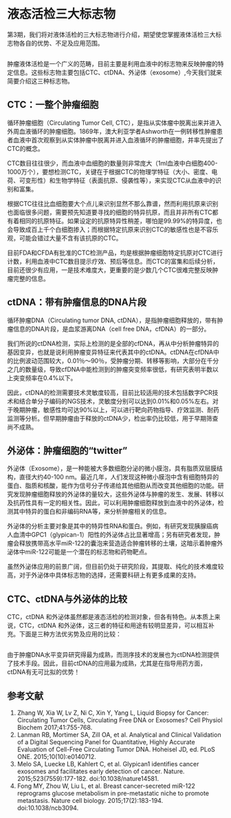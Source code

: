 # 液态活检三大标志物{#three-biomark}

第3期，我们将对液体活检的三大标志物进行介绍，期望使您掌握液体活检三大标志物各自的优势、不足及应用范围。

![]()

肿瘤液体活检是一个广义的范畴，目前主要是利用血液中的标志物来反映肿瘤的特定信息。这些标志物主要包括CTC、ctDNA、外泌体（exosome）,今天我们就来简要介绍这三种标志物。

## CTC：一整个肿瘤细胞

循环肿瘤细胞（Circulating Tumor Cell, CTC），是指从实体瘤中脱离出来并进入外周血液循环的肿瘤细胞。1869年，澳大利亚学者Ashworth在一例转移性肿瘤患者血液中首次观察到从实体肿瘤中脱离并进入血液循环的肿瘤细胞，并率先提出了CTC的概念。

CTC数目往往很少，而血液中血细胞的数量则非常庞大（1ml血液中白细胞400-1000万个），要想检测CTC，关键在于根据CTC的物理学特征（大小、密度、电荷、可变形性）和生物学特征（表面抗原、侵袭性等），来实现CTC从血液中的识别和富集。

根据CTC往往比血细胞要大个点儿来识别显然不那么靠谱，然而利用抗原来识别也面临很多问题，需要预先知道要寻找的细胞的特异抗原，而且并非所有CTC都有着相同的抗原特征。如果设定的抗原特异性稍差，哪怕是99.99%的特异度，也会导致成百上千个白细胞掺入；而根据特定抗原来识别CTC的敏感性也是不容乐观，可能会错过大量不含有该抗原的CTC。

目前FDA和CFDA有批准的CTC检测产品，均是根据肿瘤细胞特定抗原对CTC进行计数，利用血液中CTC数目提示疗效、预后等信息。而CTC的富集和后续分析，目前还很少有应用，一是技术难度大，更重要的是少数几个CTC很难完整反映肿瘤完整的信息。

## ctDNA：带有肿瘤信息的DNA片段

循环肿瘤DNA（Circulating tumor DNA, ctDNA），是指肿瘤细胞释放的，带有肿瘤信息的DNA片段，是血浆游离DNA（cell free DNA，cfDNA）的一部分。

我们所说的ctDNA检测，实际上检测的是全部的cfDNA，再从中分析肿瘤特异的基因变异，也就是说利用肿瘤变异特征来代表其中的ctDNA。ctDNA在cfDNA中的比例波动范围较大，0.01％～90％，受肿瘤分期、转移等影响，大部分在千分之几的数量级，导致cfDNA中能检测到的肿瘤突变频率很低，有研究表明半数以上突变频率在0.4%以下。

因此，ctDNA的检测需要技术灵敏度较高，目前比较适用的技术包括数字PCR技术和结合单分子编码的NGS技术，灵敏度分别可以达到0.01%和0.05%左右。对于晚期肿瘤，敏感性均可达90%以上，可以进行靶向药物指导、疗效监测、耐药监测等分析。但早期肿瘤由于释放的ctDNA少，检出率仍比较低，用于早期筛查尚不成熟。

## 外泌体：肿瘤细胞的“twitter”

外泌体（Exosome），是一种能被大多数细胞分泌的微小膜泡，具有脂质双层膜结构，直径大约40-100 nm。最近几年，人们发现这种微小膜泡中含有细胞特异的蛋白、脂质和核酸，能作为信号分子传递给其他细胞从而改变其他细胞的功能。研究发现肿瘤细胞释放的外泌体的量较大，这些外泌体与肿瘤的发生、发展、转移以及抗药性具有一定的相关性。因此，可以利用肿瘤细胞释放到血液中的外泌体，检测其中特异的蛋白和非编码RNA等，来分析肿瘤相关的信息。

外泌体的分析主要对象是其中的特异性RNA和蛋白。例如，有研究发现胰腺癌病人血清中GPC1（glypican-1）阳性的外泌体占比显著增高；另有研究者发现，肿瘤会释放携带高水平miR-122的囊泡来营造适合肿瘤转移的土壤，这暗示着肿瘤外泌体中miR-122可能是一个潜在的标志物和药物靶点。

虽然外泌体应用的前景广阔，但目前仍处于研究阶段，其提取、纯化的技术难度较高，对于外泌体中具体标志物的选择，还需要科研上有更多成果的支持。

## CTC、ctDNA与外泌体的比较

CTC，ctDNA 和外泌体虽然都是液态活检的检测对象，但各有特色。从本质上来说，CTC，ctDNA 和外泌体，这三者的特征和用途有较明显差异，可以相互补充。下面是三种方法优劣势及应用的比较：

![]()

由于肿瘤DNA水平变异研究得最为成熟，而测序技术的发展也为ctDNA检测提供了技术手段。因此，目前ctDNA的应用最为成熟，尤其是在指导用药方面，ctDNA有无可比拟的优势！

## 参考文献{#ref .unnumbered}

1. Zhang W, Xia W, Lv Z, Ni C, Xin Y, Yang L, Liquid Biopsy for Cancer: Circulating Tumor Cells, Circulating Free DNA or Exosomes? Cell Physiol Biochem 2017;41:755-768.
2. Lanman RB, Mortimer SA, Zill OA, et al. Analytical and Clinical Validation of a Digital Sequencing Panel for Quantitative, Highly Accurate Evaluation of Cell-Free Circulating Tumor DNA. Hoheisel JD, ed. PLoS ONE. 2015;10(10):e0140712.
3. Melo SA, Luecke LB, Kahlert C, et al. Glypican1 identifies cancer exosomes and facilitates early detection of cancer. Nature. 2015;523(7559):177-182. doi:10.1038/nature14581.
4. Fong MY, Zhou W, Liu L, et al. Breast cancer-secreted miR-122 reprograms glucose metabolism in pre-metastatic niche to promote metastasis. Nature cell biology. 2015;17(2):183-194. doi:10.1038/ncb3094.
